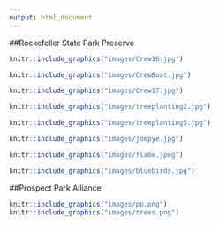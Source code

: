 ```yaml
---
output: html_document
---
```

##Rockefeller State Park Preserve

```r

knitr::include_graphics("images/Crew16.jpg")

knitr::include_graphics("images/CrewBoat.jpg")

knitr::include_graphics("images/Crew17.jpg")

knitr::include_graphics("images/treeplanting2.jpg")

knitr::include_graphics("images/treeplanting3.jpg")

knitr::include_graphics("images/joepye.jpg")

knitr::include_graphics("images/flame.jpeg")

knitr::include_graphics("images/bluebirds.jpg")


```

##Prospect Park Alliance

```r

knitr::include_graphics("images/pp.png")
knitr::include_graphics("images/trees.png")

```

